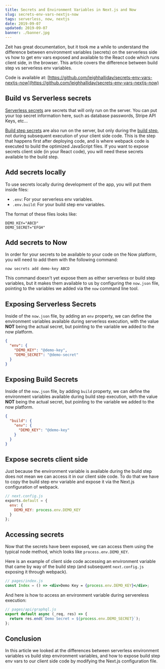 ```yaml
---
title: Secrets and Environment Variables in Next.js and Now
slug: secrets-env-vars-nextjs-now
tags: serverless, now, nextjs
date: 2019-09-07
updated: 2019-09-07
banner: ./banner.jpg
---
```



Zeit has great documentation, but it took me a while to understand the difference between environment variables (secrets) on the serverless side vs how to get env vars exposed and available to the React code which runs client side, in the browser. This article covers the difference between build step vs serverless env variables.

<YouTube id="pRbQcy9f5ew" />

Code is available at: [https://github.com/leighhalliday/secrets-env-vars-nextjs-now](https://github.com/leighhalliday/secrets-env-vars-nextjs-now)

## Build vs Serverless secrets

[Serverless secrets](https://zeit.co/docs/v2/serverless-functions/env-and-secrets/) are secrets that will only run on the server. You can put your top secret information here, such as database passwords, Stripe API Keys, etc...

[Build step secrets](https://zeit.co/docs/v2/build-step#using-environment-variables-and-secrets) are also run on the server, but only during the [build step](https://zeit.co/docs/v2/build-step), not during subsequent execution of your client side code. This is the step that happens first after deploying code, and is where webpack code is executed to build the optimized JavaScript files. If you want to expose secrets client side (in your React code), you will need these secrets available to the build step.

## Add secrets locally

To use secrets locally during development of the app, you will put them inside files:

- `.env`: For your serverless env variables.
- `.env.build`: For your build step env variables.

The format of these files looks like:

```
DEMO_KEY="ABCD"
DEMO_SECRET="EFGH"
```

## Add secrets to Now

In order for your secrets to be available to your code on the Now platform, you will need to add them with the following command:

```
now secrets add demo-key ABCD
```

This command doesn't yet expose them as either serverless or build step variables, but it makes them available to us by configuring the `now.json` file, pointing to the variables we added via the `now` command line tool.

## Exposing Serverless Secrets

Inside of the `now.json` file, by adding an `env` property, we can define the environment variables available during serverless execution, with the value **NOT** being the actual secret, but pointing to the variable we added to the now platform.

```json
{
  "env": {
    "DEMO_KEY": "@demo-key",
    "DEMO_SECRET": "@demo-secret"
  }
}
```

## Exposing Build Secrets

Inside of the `now.json` file, by adding `build` property, we can define the environment variables available during build step execution, with the value **NOT** being the actual secret, but pointing to the variable we added to the now platform.

```json
{
  "build": {
    "env": {
      "DEMO_KEY": "@demo-key"
    }
  }
}
```

## Expose secrets client side

Just because the environment variable is available during the build step does not mean we can access it in our client side code. To do that we have to copy the build step env variable and expose it via the Next.js configuration of webpack.

```js
// next.config.js
exports.default = {
  env: {
    DEMO_KEY: process.env.DEMO_KEY
  }
};
```

## Accessing secrets

Now that the secrets have been exposed, we can access them using the typical node method, which looks like `process.env.DEMO_KEY`.

Here is an example of client side code accessing an environment variable that came by way of the build step (and subsequent `next.config.js` exposing it through webpack).

```jsx
// pages/index.js
const Index = () => <div>Demo Key = {process.env.DEMO_KEY}</div>;
```

And here is how to access an environment variable during servereless execution:

```js
// pages/api/graphql.js
export default async (_req, res) => {
  return res.end(`Demo Secret = ${process.env.DEMO_SECRET}`);
};
```

## Conclusion

In this article we looked at the differences between serverless environment variables vs build step environment variables, and how to expose build step env vars to our client side code by modifying the Next.js configuration file.
